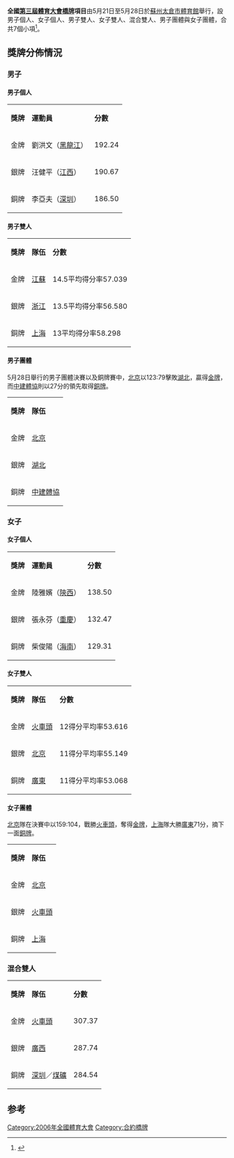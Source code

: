 '''全國[[第三屆全國體育大會|第三屆體育大會]][[橋牌|橋牌]]項目'''由5月21日至5月28日於[[蘇州太倉市體育館|蘇州太倉市體育館]]舉行，設男子個人、女子個人、男子雙人、女子雙人、混合雙人、男子團體與女子團體，合共7個小項<ref>{{Cite book|title=陕西年鉴 2007|last=陕西省人民政府主办|first=|publisher=陕西年鉴社|date=2007-11|isbn=|location=|pages=387}}</ref>。

== 獎牌分佈情況 ==
=== 男子 ===
==== 男子個人 ====
{| class="wikitable"
|- bgcolor="#efefef"
| '''獎牌'''
| '''運動員'''
| '''分數'''
|-
| bgcolor="gold" | 金牌
|劉洪文（[[黑龍江|黑龍江]]）
|192.24 
|-
| bgcolor="silver" | 銀牌
|汪健平（[[江西|江西]]）
|190.67
|-
| bgcolor="cc9966" | 銅牌
|李亞夫（[[深圳|深圳]]）
|186.50
|}

==== 男子雙人 ====
{| class="wikitable"
|- bgcolor="#efefef"
| '''獎牌'''
| '''隊伍'''
| '''分數'''
|-
| bgcolor="gold" | 金牌
|[[江蘇|江蘇]]
|14.5平均得分率57.039
|-
| bgcolor="silver" | 銀牌
|[[浙江|浙江]]
|13.5平均得分率56.580
|-
| bgcolor="cc9966" | 銅牌
|[[上海|上海]]
|13平均得分率58.298
|}

==== 男子團體 ====
5月28日舉行的男子團體決賽以及銅牌賽中，[[北京|北京]]以123:79擊敗[[湖北|湖北]]，贏得[[金牌|金牌]]，而[[中建體育協會|中建體協]]則以27分的領先取得[[銅牌|銅牌]]。
{| class="wikitable"
|- bgcolor="#efefef"
| '''獎牌'''
| '''隊伍'''
|-
| bgcolor="gold" | 金牌
|[[北京|北京]]
|-
| bgcolor="silver" | 銀牌
|[[湖北|湖北]]
|-
| bgcolor="cc9966" | 銅牌
|[[中建體育協會|中建體協]]
|}

=== 女子 ===
==== 女子個人 ====
{| class="wikitable"
|- bgcolor="#efefef"
| '''獎牌'''
| '''運動員'''
| '''分數'''
|-
| bgcolor="gold" | 金牌
|陸雅嬪（[[陝西|陝西]]）
|138.50
|-
| bgcolor="silver" | 銀牌
|張永芬（[[重慶|重慶]]）
|132.47
|-
| bgcolor="cc9966" | 銅牌
|柴俊陽（[[海南|海南]]）
|129.31
|}

==== 女子雙人 ====
{| class="wikitable"
|- bgcolor="#efefef"
| '''獎牌'''
| '''隊伍'''
| '''分數'''
|-
| bgcolor="gold" | 金牌
|[[火車頭體育協會|火車頭]]
|12得分平均率53.616
|-
| bgcolor="silver" | 銀牌
|[[北京|北京]]
|11得分平均率55.149
|-
| bgcolor="cc9966" | 銅牌
|[[廣東|廣東]]
|11得分平均率53.068
|}

==== 女子團體 ====
[[北京|北京]]隊在決賽中以159:104，戰勝[[火車頭體育協會|火車頭]]，奪得[[金牌|金牌]]，[[上海|上海]]隊大勝[[廣東|廣東]]71分，摘下一面[[銅牌|銅牌]]。
{| class="wikitable"
|- bgcolor="#efefef"
| '''獎牌'''
| '''隊伍'''
|-
| bgcolor="gold" | 金牌
|[[北京|北京]]
|-
| bgcolor="silver" | 銀牌
|[[火車頭體育協會|火車頭]]
|-
| bgcolor="cc9966" | 銅牌
|[[上海|上海]]
|}

=== 混合雙人 ===
{| class="wikitable"
|- bgcolor="#efefef"
| '''獎牌'''
| '''隊伍'''
| '''分數'''
|-
| bgcolor="gold" | 金牌
|[[火車頭體育協會|火車頭]]
|307.37
|-
| bgcolor="silver" | 銀牌
|[[廣西|廣西]]
|287.74
|-
| bgcolor="cc9966" | 銅牌
|[[深圳|深圳]]／[[煤礦體育協會|煤礦]]
|284.54
|}

==参考==
{{reflist}}
[[Category:2006年全國體育大會|Category:2006年全國體育大會]]
[[Category:合約橋牌|Category:合約橋牌]]